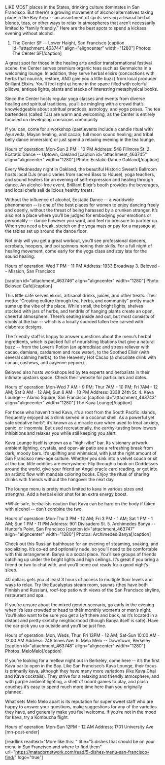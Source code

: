 LIKE MOST places in the States, drinking culture dominates in San Francisco. But there's a growing movement of alcohol alternatives taking place in the Bay Area -- an assortment of spots serving artisanal herbal blends, teas, or other ways to relax in atmospheres that aren’t necessarily limited to “family friendly.” Here are the best spots to spend a kickass evening without alcohol.
1. The Center SF -- Lower Haight, San Francisco
[caption id="attachment_463744" align="aligncenter" width="1280"] Photos: The Center SF[/caption]

A great spot for those in the healing arts and/or transformational festival scene, the Center serves premium organic teas such as Genmaicha in a welcoming lounge. In addition, they serve herbal elixirs (concoctions with herbs that nourish, restore, AND give you a little buzz) from local producer Brilliant Elixirs. You’ll feel right at home in the space filled with colorful pillows, antique lights, plants and stacks of interesting metaphysical books.

Since the Center hosts regular yoga classes and events from diverse healing and spiritual traditions, you’ll be mingling with a crowd that’s knowledgeable about spiritual practices, astrology, and yoga poses. The tea bartenders (called TJs) are warm and welcoming, as the Center is entirely focused on developing conscious community.

If you can, come for a workshop (past events include a candle ritual with Ayurveda, Mayan healing, and cacao; full moon sound healing; and tribal belly dance immersion) or just spend a relaxing evening in the tea lounge.

Hours of operation: Mon-Sun 2 PM - 10 PM
Address: 548 Fillmore St.
2. Ecstatic Dance -- Uptown, Oakland
[caption id="attachment_463745" align="aligncenter" width="1280"] Photo: Ecstatic Dance Oakland[/caption]

Every Wednesday night in Oakland, the beautiful Historic Sweet’s Ballroom hosts local DJs (music varies from sacred Bass to House), yoga teachers, and sound healers for an evening of self-expression and healing through dance. An alcohol-free event, Brilliant Elixir’s booth provides the beverages, and local chefs sell delicious healthy treats.

Without the influence of alcohol, Ecstatic Dance -- a worldwide phenomenon -- is one of the best places for women to enjoy dancing freely and openly, without the threat of being harassed by a drunken stranger. It’s also not a place where you’ll be judged for embodying your emotions or personality -- dance however you want, and feel no pressure to partner up. When you need a break, stretch on the yoga mats or pay for a massage at the tables set up around the dance floor.

Not only will you get a great workout, you’ll see professional dancers, acrobats, hoopers, and poi spinners honing their skills. For a full night of healing movement, come early for the yoga class and stay late for the sound healing.

Hours of operation: Wed 7 PM - 11 PM
Address: 1933 Broadway
3. Beloved -- Mission, San Francisco

[caption id="attachment_463746" align="aligncenter" width="1280"] Photo: Beloved Café[/caption]

This little cafe serves elixirs, artisanal drinks, juices, and other treats. Their motto: “Creating culture through tea, herbs, and community” pretty much sums up the vibe of the place. While small, the bright lights, shelves stocked with jars of herbs, and tendrils of hanging plants create an open, cheerful atmosphere. There’s seating inside and out, but most consists of stools at the bar -- which is a locally sourced fallen tree carved with elaborate designs.

The friendly staff is happy to answer questions about the menu’s herbal ingredients, which is packed full of nourishing libations that give a natural buzz -- from the Lover’s Potion (an aphrodisiac and stress reliever with cacao, damiana, cardamom and rose water), to the Soothed Elixir (with several calming herbs), to the Heavenly Hot Cacao (a chocolate drink with cacao, cashews, and cayenne pepper).

Beloved also hosts workshops led by tea experts and herbalists in their intimate upstairs space. Check their website for particulars and dates.

Hours of operation: Mon-Wed 7 AM - 9 PM; Thur 7AM - 10 PM; Fri 7AM - 12 AM; Sat 8 AM - 12 AM; Sun 8 AM - 10 PM
Address: 3338 24th St.
4. Kava Lounge -- Alamo Square, San Francisco
[caption id="attachment_463743" align="aligncenter" width="1280"] The Kava Lounge[/caption]

For those who haven’t tried Kava, it’s a root from the South Pacific islands, frequently enjoyed as a drink served in a coconut shell. As a powerful yet safe sedative herb*, it’s known as a miracle cure when used to treat anxiety, panic, or insomnia. But used recreationally, the earthy-tasting brew lowers inhibitions and relaxes you while still keeping you alert.

Kava Lounge itself is known as a “high-vibe” bar. Its visionary artwork, ambient lighting, crystals, and open-air patio are a refreshing break from dark, moody bars. It’s uplifting and whimsical, with just the right amount of San Francisco new-age culture. Whether you sink into a velvet couch or sit at the bar, little oddities are everywhere. Flip through a book on Goddesses around the world, give your friend an Angel oracle card reading, or get into an artistic flow with mandala coloring books. Enjoy the ritual of sharing drinks with friends without the hangover the next day.

The lounge menu is pretty much limited to kava in various sizes and strengths. Add a herbal elixir shot for an extra energy boost.

*While safe, herbalists caution that Kava can be hard on the body if taken with alcohol -- don’t combine the two.

Hours of operation: Mon-Thu 3 PM - 12 AM; Fri 3 PM - 1 AM; Sat 1 PM - 1 AM; Sun 1 PM - 11 PM
Address: 901 Divisadero St.
5. Archimedes Banya -- Hunter’s Point, San Francisco
[caption id="attachment_463747" align="aligncenter" width="1280"] Photos: Archimedes Banya[/caption]

Check out this Russian bathhouse for an evening of steaming, soaking, and socializing. It’s co-ed and optionally nude, so you’ll need to be comfortable with this arrangement. Banya is a social place. You’ll see groups of friends catching up under the bright lights and high ceilings. It’s great if you bring a friend or two to chat with, and you’ll come out ready for a good night’s sleep.

40 dollars gets you at least 3 hours of access to multiple floor levels and ways to relax. Try the Eucalyptus steam room, saunas (they have both Finnish and Russian), roof-top patio with views of the San Francisco skyline, restaurant and spa.

If you’re unsure about the mixed gender scenario, go early in the evening when it’s less crowded or head to their monthly women’s or men’s night. You’ll also want to be sure you get a Lyft there and back, as it’s located in a distant and pretty sketchy neighborhood (though Banya itself is safe). Have the car pick you up outside and you’ll be just fine.

Hours of operation: Mon, Weds, Thur, Fri 12PM - 12 AM; Sat-Sun 10:00 AM - 12:00 AM
Address: 748 Innes Ave.
6. Melo Melo -- Downtown, Berkeley
[caption id="attachment_463748" align="aligncenter" width="1280"] Photos: MeloMelo[/caption]

If you’re looking for a mellow night out in Berkeley, come here -- it’s the first Kava bar to open in the Bay. Like San Francisco’s Kava Lounge, their focus is primarily kava, although they have many more variations (like Kava Chai and Kava cocktails). They strive for a relaxing and friendly atmosphere, and with purple ambient lighting, a shelf of board games to play, and plush couches it’s easy to spend much more time here than you originally planned.

What sets Melo Melo apart is its reputation for super sweet staff who are happy to answer your questions, make suggestions for any of the varieties they have, and generally make you feel welcome. If you’re not in the mood for kava, try a Kombucha flight.

Hours of operation: Mon-Sun 12PM - 12 AM
Address: 1701 University Ave [mn-post-ender]

[readlink readtext="More like this: " title="5 dishes that should be on your menu in San Francisco and where to find them" url="https://matadornetwork.com/read/5-dishes-menu-san-francisco-find/" logo="true"]
